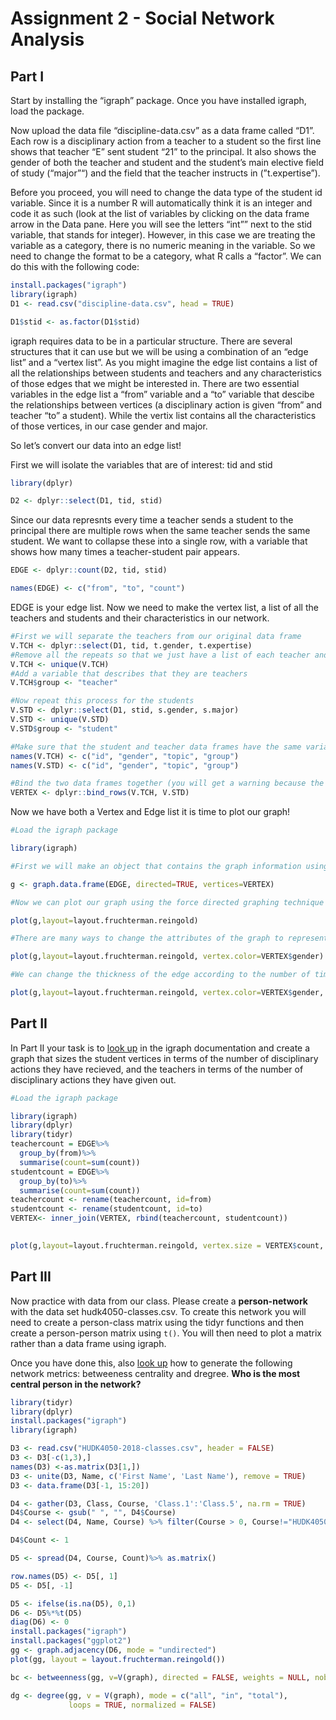 # Assignment 2 - Social Network Analysis

## Part I
Start by installing the "igraph" package. Once you have installed igraph, load the package.

Now upload the data file "discipline-data.csv" as a data frame called "D1". Each row is a disciplinary action from a teacher to a student so the first line shows that teacher "E" sent student "21" to the principal. It also shows the gender of both the teacher and student and the student's main elective field of study ("major"") and the field that the teacher instructs in ("t.expertise").

Before you proceed, you will need to change the data type of the student id variable. Since it is a number R will automatically think it is an integer and code it as such (look at the list of variables by clicking on the data frame arrow in the Data pane. Here you will see the letters "int"" next to the stid variable, that stands for integer). However, in this case we are treating the variable as a category, there is no numeric meaning in the variable. So we need to change the format to be a category, what R calls a "factor". We can do this with the following code:

```r
install.packages("igraph")
library(igraph)
D1 <- read.csv("discipline-data.csv", head = TRUE)

D1$stid <- as.factor(D1$stid)
```


igraph requires data to be in a particular structure. There are several structures that it can use but we will be using a combination of an "edge list" and a "vertex list". As you might imagine the edge list contains a list of all the relationships between students and teachers and any characteristics of those edges that we might be interested in. There are two essential variables in the edge list a "from" variable and a "to" variable that descibe the relationships between vertices (a disciplinary action is given "from" and teacher "to" a student). While the vertix list contains all the characteristics of those vertices, in our case gender and major.

So let's convert our data into an edge list!

First we will isolate the variables that are of interest: tid and stid

```r
library(dplyr)

D2 <- dplyr::select(D1, tid, stid)
```

Since our data represnts every time a teacher sends a student to the principal there are multiple rows when the same teacher sends the same student. We want to collapse these into a single row, with a variable that shows how many times a teacher-student pair appears.

```r

EDGE <- dplyr::count(D2, tid, stid)

names(EDGE) <- c("from", "to", "count")

```

EDGE is your edge list. Now we need to make the vertex list, a list of all the teachers and students and their characteristics in our network.

```r

#First we will separate the teachers from our original data frame
V.TCH <- dplyr::select(D1, tid, t.gender, t.expertise)
#Remove all the repeats so that we just have a list of each teacher and their characteristics
V.TCH <- unique(V.TCH)
#Add a variable that describes that they are teachers
V.TCH$group <- "teacher"

#Now repeat this process for the students
V.STD <- dplyr::select(D1, stid, s.gender, s.major)
V.STD <- unique(V.STD)
V.STD$group <- "student"

#Make sure that the student and teacher data frames have the same variables names
names(V.TCH) <- c("id", "gender", "topic", "group")
names(V.STD) <- c("id", "gender", "topic", "group")

#Bind the two data frames together (you will get a warning because the teacher data frame has 5 types of id (A,B,C,D,E) and the student has 25 (1-30), this isn't a problem)
VERTEX <- dplyr::bind_rows(V.TCH, V.STD)

```


Now we have both a Vertex and Edge list it is time to plot our graph!

```r
#Load the igraph package

library(igraph)

#First we will make an object that contains the graph information using our two dataframes EDGE and VERTEX. Notice that we have made "directed = TRUE" - our graph is directed since discipline is being given from a teacher to a student.

g <- graph.data.frame(EDGE, directed=TRUE, vertices=VERTEX)

#Now we can plot our graph using the force directed graphing technique - our old friend Fruchertman-Reingold!

plot(g,layout=layout.fruchterman.reingold)

#There are many ways to change the attributes of the graph to represent different characteristics of the newtork. For example, we can color the nodes according to gender.

plot(g,layout=layout.fruchterman.reingold, vertex.color=VERTEX$gender)

#We can change the thickness of the edge according to the number of times a particular teacher has sent a particular student to the principal.

plot(g,layout=layout.fruchterman.reingold, vertex.color=VERTEX$gender, edge.width=EDGE$count)

```


## Part II

In Part II your task is to [look up](http://igraph.org/r/) in the igraph documentation and create a graph that sizes the student vertices in terms of the number of disciplinary actions they have recieved, and the teachers in terms of the number of disciplinary actions they have given out.
```r
#Load the igraph package

library(igraph)
library(dplyr)
library(tidyr)
teachercount = EDGE%>%
  group_by(from)%>%
  summarise(count=sum(count))
studentcount = EDGE%>%
  group_by(to)%>%
  summarise(count=sum(count))
teachercount <- rename(teachercount, id=from)
studentcount <- rename(studentcount, id=to)
VERTEX<- inner_join(VERTEX, rbind(teachercount, studentcount))

  
plot(g,layout=layout.fruchterman.reingold, vertex.size = VERTEX$count, edge.arrow.size = 0.5, vertex.color=VERTEX$gender, edge.width=EDGE$count)

```


## Part III

Now practice with data from our class. Please create a **person-network** with the data set hudk4050-classes.csv. To create this network you will need to create a person-class matrix using the tidyr functions and then create a person-person matrix using `t()`. You will then need to plot a matrix rather than a data frame using igraph.

Once you have done this, also [look up](http://igraph.org/r/) how to generate the following network metrics: betweeness centrality and dregree. **Who is the most central person in the network?**
```r
library(tidyr)
library(dplyr)
install.packages("igraph")
library(igraph)

D3 <- read.csv("HUDK4050-2018-classes.csv", header = FALSE)
D3 <- D3[-c(1,3),]
names(D3) <-as.matrix(D3[1,])
D3 <- unite(D3, Name, c('First Name', 'Last Name'), remove = TRUE)
D3 <- data.frame(D3[-1, 15:20])

D4 <- gather(D3, Class, Course, 'Class.1':'Class.5', na.rm = TRUE)
D4$Course <- gsub(" ", "", D4$Course)
D4 <- select(D4, Name, Course) %>% filter(Course > 0, Course!="HUDK4050")

D4$Count <- 1

D5 <- spread(D4, Course, Count)%>% as.matrix()

row.names(D5) <- D5[, 1]
D5 <- D5[, -1]

D5 <- ifelse(is.na(D5), 0,1)
D6 <- D5%*%t(D5)
diag(D6) <- 0
install.packages("igraph")
install.packages("ggplot2")
gg <- graph.adjacency(D6, mode = "undirected")
plot(gg, layout = layout.fruchterman.reingold())

bc <- betweenness(gg, v=V(graph), directed = FALSE, weights = NULL, nobigint = TRUE, normalized = FALSE)

dg <- degree(gg, v = V(graph), mode = c("all", "in", "total"), 
             loops = TRUE, normalized = FALSE)


```



